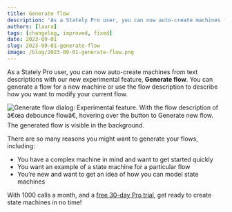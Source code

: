 ```yaml
---
title: Generate flow
description: 'As a Stately Pro user, you can now auto-create machines from text descriptions with our new experimental feature, Generate flow.'
authors: [laura]
tags: [changelog, improved, fixed]
date: 2023-09-01
slug: 2023-09-01-generate-flow
image: /blog/2023-09-01-generate-flow.png
---
```


As a Stately Pro user, you can now auto-create machines from text descriptions with our new experimental feature, **Generate flow**. You can generate a flow for a new machine or use the flow description to describe how you want to modify your current flow.

<!--truncate-->

![Generate flow dialog: Experimental feature. With the flow description of â€œa debounce flowâ€, hovering over the button to Generate new flow. The generated flow is visible in the background.](https://canny.io/images/e42062421f9551d8849e998cc5ebb78f.png)

There are so many reasons you might want to generate your flows, including:

- You have a complex machine in mind and want to get started quickly
- You want an example of a state machine for a particular flow
- You’re new and want to get an idea of how you can model state machines

With 1000 calls a month, and a [free 30-day Pro trial](https://stately.ai/pricing), get ready to create state machines in no time!
